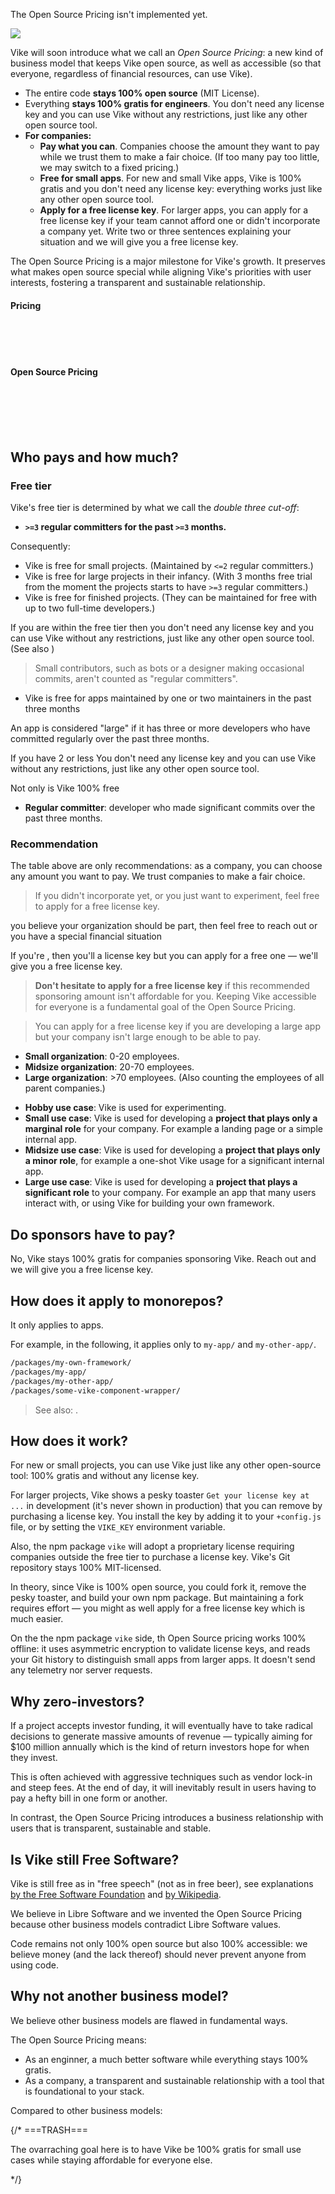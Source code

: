 
<Construction>The Open Source Pricing isn't implemented yet.</Construction>

<div style={{ display: 'flex', justifyContent: 'center', marginTop: 37, marginBottom: 30}}>
  <img src={OpenSourcePricingIllustration} style={{ maxWidth: '100%' }} />
</div>

Vike will soon introduce what we call an *Open Source Pricing*: a new kind of business model that keeps Vike open source, as well as accessible (so that everyone, regardless of financial resources, can use Vike).

- The entire code **stays 100% open source** (MIT License).
- Everything **stays 100% gratis for engineers**. You don't need any license key and you can use Vike without any restrictions, just like any other open source tool.
- **For companies:**
  - **Pay what you can**. Companies choose the amount they want to pay while we trust them to make a fair choice. (If too many pay too little, we may switch to a fixed pricing.)
  - **Free for small apps**. For new and small Vike apps, Vike is 100% gratis and you don't need any license key: everything works just like any other open source tool.
  - **Apply for a free license key**. For larger apps, you can apply for a free license key if your team cannot afford one or didn't incorporate a company yet. Write two or three sentences explaining your situation and we will give you a free license key.

The Open Source Pricing is a major milestone for Vike's growth. It preserves what makes open source special while aligning Vike's priorities with user interests, fostering a transparent and sustainable relationship.


#### Pricing

<Link doNotInferSectionTitle href="#who-pays-and-how-much" /><br/>
<Link doNotInferSectionTitle href="#do-sponsors-have-to-pay" /><br/>
<Link doNotInferSectionTitle href="#how-does-it-apply-to-monorepos" /><br/>

#### Open Source Pricing

<Link doNotInferSectionTitle href="#how-does-it-work" /><br/>
<Link doNotInferSectionTitle href="#why-zero-investors" /><br/>
<Link doNotInferSectionTitle href="#is-vike-still-free-software" /><br/>
<Link doNotInferSectionTitle href="#why-not-another-business-model" /><br/>


## Who pays and how much?

<RecommendedAmountTable />

### Free tier

Vike's free tier is determined by what we call the *double three cut-off*:

- **`>=3` regular committers for the past `>=3` months.**

Consequently:

- Vike is free for small projects. (Maintained by `<=2` regular committers.)
- Vike is free for large projects in their infancy. (With 3 months free trial from the moment the projects starts to have `>=3` regular committers.)
- Vike is free for finished projects. (They can be maintained for free with up to two full-time developers.)

If you are within the free tier then you don't need any license key and you can use Vike without any restrictions, just like any other open source tool. (See also <Link href="#how-does-it-work" />)

> Small contributors, such as bots or a designer making occasional commits, aren't counted as "regular committers".

- Vike is free for apps maintained by one or two maintainers in the past three months

An app is considered "large" if it has three or more developers who have committed regularly over the past three months.

If you have 2 or less 
You don't need any license key and you can use Vike without any restrictions, just like any other open source tool.

Not only is Vike 100% free

- **Regular committer**: developer who made significant commits over the past three months.


### Recommendation

The table above are only recommendations: as a company, you can choose any amount you want to pay. We trust companies to make a fair choice.

> If you didn't incorporate yet, or you just want to experiment, feel free to apply for a free license key.

you believe your organization should be part, then feel free to reach out  or you have a special financial situation

If you're , then you'll a license key but you can apply for a free one — we'll give you a free license key.

> **Don't hesitate to apply for a free license key** if this recommended sponsoring amount isn't affordable for you. Keeping Vike accessible for everyone is a fundamental goal of the Open Source Pricing.

> You can apply for a free license key if you are developing a large app but your company isn't large enough to be able to pay.

<div style={{ marginTop: -10, height: 1 }}/>

- **Small organization**: 0-20 employees.
- **Midsize organization**: 20-70 employees.
- **Large organization**: >70 employees. (Also counting the employees of all parent companies.)

<div style={{ marginTop: -10, height: 1 }}/>

- **Hobby use case**: Vike is used for experimenting.
- **Small use case**: Vike is used for developing a **project that plays only a marginal role** for your company. For example a landing page or a simple internal app.
- **Midsize use case**: Vike is used for developing a **project that plays only a minor role**, for example a one-shot Vike usage for a significant internal app.
- **Large use case**: Vike is used for developing a **project that plays a significant role** to your company. For example an app that many users interact with, or using Vike for building your own framework.




## Do sponsors have to pay?

No, Vike stays 100% gratis for companies sponsoring Vike. Reach out and we will give you a free license key.


## How does it apply to monorepos?

It only applies to apps.

For example, in the following, it applies only to `my-app/` and `my-other-app/`.

```bash
/packages/my-own-framework/
/packages/my-app/
/packages/my-other-app/
/packages/some-vike-component-wrapper/
```

> See also: <Link href="/build-your-own-framework" />.


## How does it work?

For new or small projects, you can use Vike just like any other open-source tool: 100% gratis and without any license key.

For larger projects, Vike shows a pesky toaster `Get your license key at ...` in development (it's never shown in production) that you can remove by purchasing a license key. You install the key by adding it to your `+config.js` file, or by setting the `VIKE_KEY` environment variable.

Also, the npm package `vike` will adopt a proprietary license requiring companies outside the free tier to purchase a license key. Vike's Git repository stays 100% MIT-licensed.

In theory, since Vike is 100% open source, you could fork it, remove the pesky toaster, and build your own npm package. But maintaining a fork requires effort &mdash; you might as well apply for a free license key which is much easier.

On the the npm package `vike` side, th Open Source pricing works 100% offline: it uses asymmetric encryption to validate license keys, and reads your Git history to distinguish small apps from larger apps. It doesn't send any telemetry nor server requests.


## Why zero-investors?

If a project accepts investor funding, it will eventually have to take radical decisions to generate massive amounts of revenue — typically aiming for $100 million annually which is the kind of return investors hope for when they invest.

This is often achieved with aggressive techniques such as vendor lock-in and steep fees. At the end of day, it will inevitably result in users having to pay a hefty bill in one form or another.

In contrast, the Open Source Pricing introduces a business relationship with users that is transparent, sustainable and stable.


## Is Vike still Free Software?

Vike is still free as in "free speech" (not as in free beer), see explanations [by the Free Software Foundation](https://www.gnu.org/philosophy/free-sw.en.html) and [by Wikipedia](https://en.wikipedia.org/wiki/Free_software).

We believe in Libre Software and we invented the Open Source Pricing because <Link doNotInferSectionTitle href="#why-not-another-business-model" >other business models contradict Libre Software values</Link>.

Code remains not only 100% open source but also 100% accessible: we believe money (and the lack thereof) should never prevent anyone from using code.



## Why not another business model?

We believe other business models are flawed in fundamental ways.

The Open Source Pricing means:
- As an enginner, a much better software while everything stays 100% gratis.
- As a company, a transparent and sustainable relationship with a tool that is foundational to your stack.

Compared to other business models:

<StateOfTheArt />


{/* ===TRASH===

The ovarraching goal here is to have Vike be 100% gratis for small use cases while staying affordable for everyone else.


*/}
